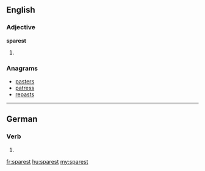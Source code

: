 ==English==

===Adjective===
'''sparest'''

# {{superlative of|spare}}

===Anagrams===
* [[pasters#English|pasters]]
* [[patress#English|patress]]
* [[repasts#English|repasts]]

----

==German==

===Verb===
{{head|de}}

# {{de-verb form of|sparen|2|s|k1}}

[[fr:sparest]]
[[hu:sparest]]
[[my:sparest]]